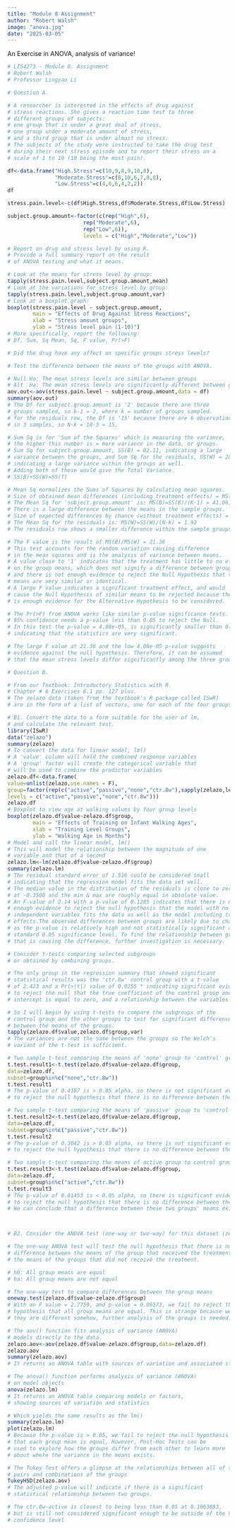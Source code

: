 ```yaml
---
title: "Module 8 Assignment"
author: "Robert Walsh"
image: "anova.jpg"
date: "2025-03-05"
---
```


An Exercise in ANOVA, analysis of variance!

```r
# LIS4273 - Module 8. Assignment
# Robert Walsh
# Professor Lingyao Li

# Question A.

# A researcher is interested in the effects of drug against
# stress reactions. She gives a reaction time test to three
# different groups of subjects:
# one group that is under a great deal of stress,
# one group under a moderate amount of stress,
# and a third group that is under almost no stress.
# The subjects of the study were instructed to take the drug test
# during their next stress episode and to report their stress on a
# scale of 1 to 10 (10 being the most pain).

df<-data.frame("High.Stress"=c(10,9,8,9,10,8),
               "Moderate.Stress"=c(8,10,6,7,8,8),
               "Low.Stress"=c(4,6,6,4,2,2))
df

stress.pain.level<-c(df$High.Stress,df$Moderate.Stress,df$Low.Stress)

subject.group.amount<-factor(c(rep("High",6),
                        rep("Moderate",6),
                        rep("Low",6)),
                        levels = c("High","Moderate","Low"))

# Report on drug and stress level by using R.
# Provide a full summary report on the result
# of ANOVA testing and what it means.

# Look at the means for stress level by group:
tapply(stress.pain.level,subject.group.amount,mean)
# Look at the variations for stress level by group:
tapply(stress.pain.level,subject.group.amount,var)
# Look at a boxplot graph:
boxplot(stress.pain.level ~ subject.group.amount,
        main = "Effects of Drug Against Stress Reactions",
        xlab = "Stress amount groups",
        ylab = "Stress level pain (1-10)")
# More specifically, report the following:
# Df, Sum, Sq Mean, Sq, F value, Pr(>F)

# Did the drug have any affect on specific groups stress levels?

# Test the difference between the means of the groups with ANOVA.

# Null Ho: The mean stress levels are similar between groups
# Alt  Ha: The mean stress levels are significantly different between groups
aov.out<-aov(stress.pain.level ~ subject.group.amount,data = df)
summary(aov.out)
# The Df for subject.group.amount is '2' because there are three
# groups sampled, so k-1 = 2, where k = number of groups sampled.
# for the residuals row, the Df is '15' because there are 6 observations
# in 3 samples, so N-k = 18-3 = 15.

# Sum Sq is for 'Sum of the Squares' which is measuring the variance,
# the higher this number is = more variance in the data, or groups.
# Sum Sq for subject.group.amount, SS(B) = 82.11, indicating a large
# variance between the groups, and Sum Sq for the residuals, SS(W) = 28.83
# indicating a large variance within the groups as well.
# Adding both of these would give the Total Variance.
# SS(B)+SS(W)=SS(T)

# Mean Sq normalizes the Sums of Squares by calculating mean squares.
# Size of obtained mean differences (including treatment effects) = MS(B)
# The Mean Sq for 'subject.group.amount' is: MS(B)=SS(B)/(K-1) = 41.06,
# There is a large difference between the means in the sample groups.
# Size of expected differences by chance (without treatment effects) = MS(W)
# The Mean Sq for the residuals is: MS(W)=SS(W)/(N-k) = 1.92
# The residuals row shows a smaller difference within the sample groups.

# The F value is the result of MS(B)/MS(W) = 21.36
# This test accounts for the random variation causing difference
# in the mean squares and is the analysis of variance between means.
# A value close to '1' indicates that the treatment has little to no effect
# on the group means, which does not signify a difference between groups,
# and there is not enough evidence to reject the Null Hypothesis that the
# means are very similar or identical.
# A large F value indicates a significant treatment effect, and would 
# cause the Null Hypothesis of similar means to be rejected because there
# is enough evidence for the Alternative Hypothesis to be considered.

# The Pr(>F) from ANOVA works like similar p-value significance tests.
# 95% confidence needs a p-value less than 0.05 to reject the Null.
# In this test the p-value = 4.08e-05, is significantly smaller than 0.001,
# indicating that the statistics are very significant.

# The large F value at 21.36 and the low 4.08e-05 p-value suggests
# evidence against the null hypothesis. Therefore, it can be assumed
# that the mean stress levels differ significantly among the three groups.

# Question B.

# From our Textbook: Introductory Statistics with R.
# Chapter # 6 Exercises 6.1 pp. 127 plus.
# The zelazo data (taken from the textbook's R package called ISwR)
# are in the form of a list of vectors, one for each of the four groups.

# B1. Convert the data to a form suitable for the user of lm,
# and calculate the relevant test.
library(ISwR)
data("zelazo")
summary(zelazo)
# To convert the data for linear model, lm()
# A 'value' column will hold the combined response variables
# A 'group' factor will create the categorical variable that
# will be used to combine the predictor variables
zelazo.df<-data.frame(
value=unlist(zelazo,use.names = F),
group=factor(rep(c("active","passive","none","ctr.8w"),sapply(zelazo,length)),
levels = c("active","passive","none","ctr.8w")))
zelazo.df
# Boxplot to view age at walking values by four group levels
boxplot(zelazo.df$value~zelazo.df$group,
        main = "Effects of Training on Infant Walking Ages",
        xlab = "Training Level Groups",
        ylab = "Walking Age in Months")
# Model and call the linear model, lm()
# This will model the relationship between the magnitude of one
# variable and that of a second
zelazo.lm<-lm(zelazo.df$value~zelazo.df$group)
summary(zelazo.lm)
# The residual standard error of 1.516 could be considered small
# indicating that the regression model fits the data set well.
# The median value in the distribution of the residuals is close to zero
# at -0.3500 and the min & max are roughly equal in absolute value.
# An F-value of 2.14 with a p-value of 0.1285 indicates that there is not
# enough evidence to reject the null hypothesis that the model with no
# independent variables fits the data as well as the model including treatment
# effects.The observed differences between groups are likely due to chance,
# as the p-value is relatively high and not statistically significant at the
# standard 0.05 significance level. To find the relationship between groups
# that is causing the difference, further investigation is necessary.

# Consider t-tests comparing selected subgroups
# or obtained by combining groups.

# The only group in the regression summary that showed significant
# statistical results was the 'ctr.8w' control group with a t-value
# of 2.423 and a Pr(>|t|) value of 0.0255 * indicating significant evidence
# to reject the null that the true coefficient of the control group and the
# intercept is equal to zero, and a relationship between the variables exists.

# So I will begin by using t-tests to compare the subgroups of the 
# control group and the other groups to test for significant differences
# between the means of the groups.
tapply(zelazo.df$value,zelazo.df$group,var)
# The variances are not the same between the groups so the Welch's
# variant of the t-test is sufficient.

# Two sample t-test comparing the means of 'none' group to 'control' group
t.test.result1<-t.test(zelazo.df$value~zelazo.df$group,
data=zelazo.df,
subset=group%in%c("none","ctr.8w"))
t.test.result1
# The p-value of 0.4187 is > 0.05 alpha, so there is not significant evidence
# to reject the null hypothesis that there is no difference between the means

# Two sample t-test comparing the means of 'passive' group to 'control' group
t.test.result2<-t.test(zelazo.df$value~zelazo.df$group,
data=zelazo.df,
subset=group%in%c("passive","ctr.8w"))
t.test.result2
# The p-value of 0.3042 is > 0.05 alpha, so there is not significant evidence
# to reject the null hypothesis that there is no difference between the means

# Two sample t-test comparing the means of active group to control group
t.test.result3<-t.test(zelazo.df$value~zelazo.df$group,
data=zelazo.df,
subset=group%in%c("active","ctr.8w"))
t.test.result3
# The p-value of 0.01453 is < 0.05 alpha, so there is significant evidence
# to reject the null hypothesis that there is no difference between the means!
# We can conclude that a difference between these two groups' means exists!



# B2. Consider the ANOVA test (one-way or two-way) for this dataset (zelazo)

# The one-way ANOVA test will test the null hypothesis that there is no
# difference between the means of the group that received the treatment and 
# the means of the groups that did not receive the treatment.

# h0: All group means are equal
# ha: All group means are not equal

# The one-way test to compare differences between the group means
oneway.test(zelazo.df$value~zelazo.df$group)
# With an F value = 2.7759, and p-value = 0.09373, we fail to reject the null
# hypothesis that all group means are equal. This is strange because we know
# they are different somehow, further analysis of the groups is needed.

# The aov() function fits analysis of variance (ANOVA)
# models directly to the data
zelazo.aov<-aov(zelazo.df$value~zelazo.df$group,data=zelazo.df)
zelazo.aov
summary(zelazo.aov)
# It returns an ANOVA table with sources of variation and associated statistics

# The anova() function performs analysis of variance (ANOVA)
# on model objects
anova(zelazo.lm)
# It returns an ANOVA table comparing models or factors,
# showing sources of variation and statistics

# Which yields the same results as the lm() 
summary(zelazo.lm)
plot(zelazo.lm)
# Because the p-value is > 0.05, we fail to reject the null hypothesis
# that each group mean is equal, However, Post-Hoc Tests can be
# used to explore how the groups differ from each other to learn more
# about where the variance in the means exists.

# The Tukey Test offers a glimpse at the relationships between all of the
# pairs and combinations of the groups
TukeyHSD(zelazo.aov)
# The adjusted p-value will indicate if there is a significant
# statistical relationship between two groups.

# The ctr.8w-active is closest to being less than 0.05 at 0.1063883,
# but is still not considered significant enough to be outside of the 95%
# confidence level
```
